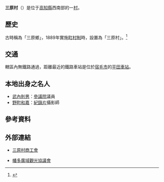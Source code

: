 {{日本町村
| 自治體名=三原
| 町村=村
| 圖像=[[File:Gosha_shrine_mihara_village.jpg|240px]]
| 圖像說明=[[五社神社|五社神社]]
| 町村章=
| 日文原名=三原村
| 平假名=みはらむら
| 羅馬字拼音=Mihara-mura
| 都道府縣=高知縣
| 支廳=
| 郡=幡多郡
| 編號=39427-1
| 面積=85.35
| 邊界未定=
| 人口=1,731
| 統計時間=2012年3月31日
| 自治體=[[四萬十市|四萬十市]]、[[宿毛市|宿毛市]]、[[土佐清水市|土佐清水市]]
| 樹=[[日本扁柏|扁柏]]
| 花=[[杜鵑花|杜鵑花]]
| 鳥=[[銅長尾雉|銅長尾雉]]
| 其他象徵物=
| 其他象徵=
| 首長=杉本嘉宏
| 卸任日期=2013年12月24日
| 郵遞區號=787-0792
| 所在地=幡多郡三原村來栖野346<br>[[File:Mihara_village_hall.JPG|240px]]
| 電話號碼=880-73-1111
| 外部連結=http://www.vill.mihara.kochi.jp/
| 經度=
| 緯度=
| 地圖=[[File:Mihara_in_Kochi_Prefecture_Ja.svg|250px]]
| 註記=人口：[http://www.vill.mihara.kochi.jp/life/toukei01.html 三原村官方網頁]
}}
'''三原村'''（{{jpn|j=三原村|hg=みはらむら|rm=Mihara mura|f=y}}）是位于[[高知縣|高知縣]]西南部的一[[村|村]]。

==歷史==
古時稱為「三原鄉」，1889年實施[[町村制|町村制]]時，設置為「三原村」。<ref>{{cite web| title=三原村のご紹| url=http://www.vill.mihara.kochi.jp/info.html| publisher=三原村公所| accessdate=2012-05-07| language=ja| archive-date=2012-02-06| archive-url=https://web.archive.org/web/20120206115208/http://www.vill.mihara.kochi.jp/info.html| dead-url=no}}</ref> 

==交通==
轄區內無鐵路通過，距離最近的鐵路車站是位於[[宿毛市|宿毛市]]的[[平田車站_(高知縣)|平田車站]]。

==本地出身之名人==
* [[武內則男|武內則男]]：[[參議院_(日本)|參議院]]議員
* [[野町和嘉|野町和嘉]]：[[紀錄片|紀錄片]]攝影師

==參考資料==
{{reflist}}

==外部連結==
{{commonscat|Mihara, Kochi}}
* {{Ja}} [http://www.kochi-shokokai.jp/mihara/ 三原村商工會]{{Wayback|url=http://www.kochi-shokokai.jp/mihara/ |date=20120531215955 }}
* {{Ja}} [https://archive.is/20130426124548/http://www.hata-koiki.com/  幡多廣域觀光協議會]

{{高知縣}}{{Authority control}}